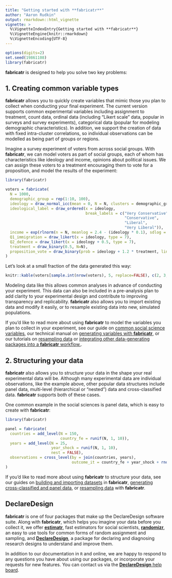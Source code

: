 ```yaml
---
title: "Getting started with **fabricatr**"
author: "Aaron Rudkin"
output: rmarkdown::html_vignette
vignette: >
  %\VignetteIndexEntry{Getting started with **fabricatr**}
  %\VignetteEngine{knitr::rmarkdown}
  %\VignetteEncoding{UTF-8}
---
```


```r
options(digits=2)
set.seed(19861108)
library(fabricatr)
```

**fabricatr** is designed to help you solve two key problems:

## 1. Creating common variable types

**fabricatr** allows you to quickly create variables that mimic those you plan to collect when conducting your final experiment. The current version supports common experimental variables including assignment to treatment, count data, ordinal data (including "Likert scale" data, popular in surveys and survey experiments), categorical data (popular for modeling demographic characteristics). In addition, we support the creation of data with fixed intra-cluster correlations, so individual observations can be modelled as being part of groups or regions.

Imagine a survey experiment of voters from across social groups. With **fabricatr**, we can model voters as part of social groups, each of whom has characteristics like ideology and income, opinions about political issues. We can assign these voters to a treatment encouraging them to vote for a proposition, and model the results of the experiment:

```r
library(fabricatr)

voters = fabricate(
  N = 1000,
  demographic_group = rep(1:10, 100),
  ideology = draw_normal_icc(mean = 0, N = N, clusters = demographic_group, ICC = 0.7),
  ideological_label = draw_ordered(x = ideology,
                                   break_labels = c("Very Conservative",
                                                    "Conservative",
                                                    "Liberal",
                                                    "Very Liberal")),
  income = exp(rlnorm(n = N, meanlog = 2.4 - (ideology * 0.1), sdlog = 0.12)),
  Q1_immigration = draw_likert(x = ideology, type = 7),
  Q2_defence = draw_likert(x = ideology + 0.5, type = 7),
  treatment = draw_binary(0.5, N=N),
  proposition_vote = draw_binary(prob = ideology + 1.2 * treatment, link = "probit")
)
```

Let's look at a small fraction of the data generated this way:
```r
knitr::kable(voters[sample.int(nrow(voters), 5, replace=FALSE), c(2, 3, 4, 6, 8, 9)])
```

Modeling data like this allows common analyses in advance of conducting your experiment. This data can also be included in a pre-analysis plan to add clarity to your experimental design and contribute to improving transparency and replicability. **fabricatr** also allows you to import existing data and modify it easily, or to resample existing data into new, simulated populations.

If you'd like to read more about using **fabricatr** to model the variables you plan to collect in your experiment, see our guide on [common social science variables](http://fabricatr.declaredesign.org/articles/common_social.html), our technical manual on [generating variables with **fabricatr**](http://fabricatr.declaredesign.org/articles/variable_generation.html), or our tutorials on [resampling data](http://fabricatr.declaredesign.org/articles/resampling.html) or [integrating other data-generating packages into a **fabricatr** workflow.](http://fabricatr.declaredesign.org/articles/other_packages.html).

## 2. Structuring your data

**fabricatr** also allows you to structure your data in the shape your real experimental data will be. Although many experimental data are individual observations, like the example above, other popular data structures include panel data, multi-level (hierarchical or "nested") data and cross-classified data. **fabricatr** supports both of these cases.

One common example in the social sciences is panel data, which is easy to create with **fabricatr**:
```r
library(fabricatr)

panel = fabricate(
  countries = add_level(N = 150,
                        country_fe = runif(N, 1, 10)),
  years = add_level(N = 25,
                    year_shock = runif(N, 1, 10),
                    nest = FALSE),
  observations = cross_level(by = join(countries, years),
                             outcome_it = country_fe + year_shock + rnorm(N, 0, 2))
)
```

If you'd like to read more about using **fabricatr** to structure your data, see our guides on [building and importing datasets](http://fabricatr.declaredesign.org/articles/building_importing.html) in **fabricatr**, [generating cross-classified and panel  data](http://fabricatr.declaredesign.org/articles/cross_classified.html), or [resampling data](http://fabricatr.declaredesign.org/articles/resampling.html) with **fabricatr**.

## DeclareDesign

**fabricatr** is one of four packages that make up the DeclareDesign software suite. Along with **fabricatr**, which helps you imagine your data before you collect it, we offer [**estimatr**](http://estimatr.declaredesign.org/), fast estimators for social scientists, [**randomizr**](http://randomizr.declaredesign.org/), an easy to use tools for common forms of random assignment and sampling, and [**DeclareDesign**](http://declaredesign.org/), a package for declaring and diagnosing research designs to understand and improve them.

In addition to our documentation in `R` and online, we are happy to respond to any questions you have about using our packages, or incorporate your requests for new features. You can contact us via the  [**DeclareDesign** help board](http://discuss.declaredesign.org/).
